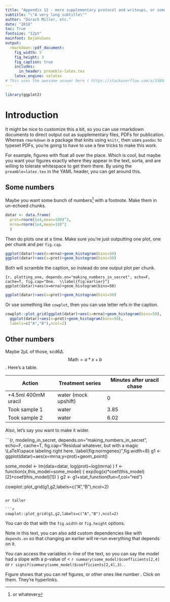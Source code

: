 ```yaml
---
title: "Appendix 12 - more supplementary protocol and writeups, or something"
subtitle: "\"A very long subtitle\""
author: "Darach Miller, etc."
date: "2018"
toc: True
fontsize: "12pt"
mainfont: DejaVuSans
output:
  rmarkdown::pdf_document:
    fig_width: 5
    fig_height: 3
    fig_caption: true
    includes:  
      in_header: preamble-latex.tex
    latex_engine: xelatex
# This uses the awesome answer here ( https://stackoverflow.com/a/33801326 ) to make it work!!!
---
```


```r
library(ggplot2)
```

# Introduction

It might be nice to customize this a bit, so you can use rmarkdown
documents to direct output out as supplementary files, PDFs for 
publication.
Whereas `rmarkdown` is a package that knits using `knitr`, then uses
`pandoc` to typeset PDFs, you're going to have to use a few
\LaTeX\space tricks to make this work.

For example, figures with float all
over the place. Which is cool, but maybe you want your figures 
exactly where they appear in the text, sorta, and are willing to
tolerate whitespace to get them there. By using the 
`preamble=latex.tex` in the YAML header, you can get around this.

## Some numbers

Maybe you want some bunch of numbers[^whatevz] with a footnote. 
Make them in un-echoed chunks. 

```r
datar <- data.frame(
  prot=rnorm(1e4,mean=100)^2,
  mrna=rnorm(1e4,mean=10)^2
  )
```

Then do plots one at a time. Make sure you're just outputting one
plot, one per chunk and per `fig.cap`.

```r
ggplot(datar)+aes(x=mrna)+geom_histogram(bins=50)
ggplot(datar)+aes(x=prot)+geom_histogram(bins=50)
```

Both will scramble the caption, so instead do one output plot per chunk.

```{r, plotting_one, depends.on="making_numbers_in_secret", echo=F, cache=T, fig.cap="One.  \\label{fig:earlier}"}
ggplot(datar)+aes(x=mrna)+geom_histogram(bins=50)
```

```r
ggplot(datar)+aes(x=prot)+geom_histogram(bins=50)
```

Or use something like `cowplot`, then you can use letter refs in 
the caption.

```r
cowplot::plot_grid(ggplot(datar)+aes(x=mrna)+geom_histogram(bins=50),
  ggplot(datar)+aes(x=prot)+geom_histogram(bins=50),
  labels=c("A","B"),ncol=2)
```

[^whatevz]: or whatever

## Other numbers

Maybe 2$\mu$L of those, scd6$\Delta$. $$\text{Math} = a*x + b $$.
Here's a table.

Action | Treatment series | Minutes after uracil chase
---|---|---
+4.5ml 400mM uracil | water (mock upshift) |  0
Took sample 1 | water |  3.85
Took sample 2 | water |  6.02

Also, let's say you want to make it wider.

```{r, modeling_in_secret, depends.on="making_numbers_in_secret", echo=F, cache=T, fig.cap="Residual whatever, but with a magic \\LaTeX\\space labeling right here. \\label{fig:normgenes}",fig.width=8}
g1 <- ggplot(datar)+aes(x=mrna,y=prot)+geom_point()

some_model <- lm(data=datar, log(prot)~log(mrna) )
f <- function(x,this_model=some_model) { exp(log(x)*coef(this_model)[2]+coef(this_model)[1]) }
g2 <- g1+stat_function(fun=f,col="red")

cowplot::plot_grid(g1,g2,labels=c("A","B"),ncol=2)
```

or taller

```r

cowplot::plot_grid(g1,g2,labels=c("A","B"),ncol=2)
```

You can do that with the `fig.width` or `fig.height` options.

Note in this text, you can also add custom dependencies like with
`depends.on` so that changing an earlier will re-run everything
that depends on it.

You can access the variables in-line of the text, so you can say
the model had a slope with a p-value of $<$ 
`r summary(some_model)$coefficients[2,4]` or 
`r signif(summary(some_model)$coefficients[2,4],3)`.
.

Figure \ref{fig:normgenes} shows that you can ref figures,
or other ones like number \ref{fig:earlier}.
Click on them. They're hyperlinks.

